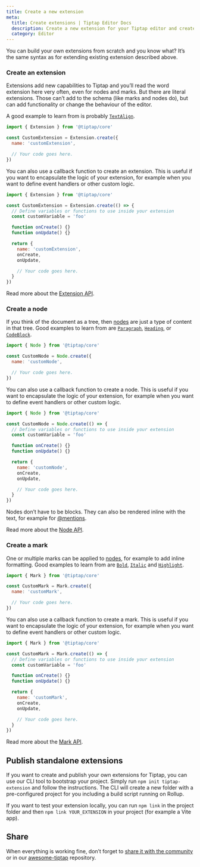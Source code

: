 ```yaml
---
title: Create a new extension
meta:
  title: Create extensions | Tiptap Editor Docs
  description: Create a new extension for your Tiptap editor and create a unique editor experience from scratch. Learn more in the docs!
  category: Editor
---
```


You can build your own extensions from scratch and you know what? It’s the same syntax as for extending existing extension described above.

### Create an extension

Extensions add new capabilities to Tiptap and you’ll read the word extension here very often, even for nodes and marks. But there are literal extensions. Those can’t add to the schema (like marks and nodes do), but can add functionality or change the behaviour of the editor.

A good example to learn from is probably [`TextAlign`](/editor/extensions/functionality/textalign).

```js
import { Extension } from '@tiptap/core'

const CustomExtension = Extension.create({
  name: 'customExtension',

  // Your code goes here.
})
```

You can also use a callback function to create an extension. This is useful if you want to encapsulate the logic of your extension, for example when you want to define event handlers or other custom logic.

```js
import { Extension } from '@tiptap/core'

const CustomExtension = Extension.create(() => {
  // Define variables or functions to use inside your extension
  const customVariable = 'foo'

  function onCreate() {}
  function onUpdate() {}

  return {
    name: 'customExtension',
    onCreate,
    onUpdate,

    // Your code goes here.
  }
})
```

Read more about the [Extension API](/editor/extensions/custom-extensions/create-new/extension).

### Create a node

If you think of the document as a tree, then [nodes](/editor/extensions/nodes) are just a type of content in that tree. Good examples to learn from are [`Paragraph`](/editor/extensions/nodes/paragraph), [`Heading`](/editor/extensions/nodes/heading), or [`CodeBlock`](/editor/extensions/nodes/code-block).

```js
import { Node } from '@tiptap/core'

const CustomNode = Node.create({
  name: 'customNode',

  // Your code goes here.
})
```

You can also use a callback function to create a node. This is useful if you want to encapsulate the logic of your extension, for example when you want to define event handlers or other custom logic.

```js
import { Node } from '@tiptap/core'

const CustomNode = Node.create(() => {
  // Define variables or functions to use inside your extension
  const customVariable = 'foo'

  function onCreate() {}
  function onUpdate() {}

  return {
    name: 'customNode',
    onCreate,
    onUpdate,

    // Your code goes here.
  }
})
```

Nodes don’t have to be blocks. They can also be rendered inline with the text, for example for [@mentions](/editor/extensions/nodes/mention).

Read more about the [Node API](/editor/extensions/custom-extensions/create-new/node).

### Create a mark

One or multiple marks can be applied to [nodes](/editor/extensions/nodes), for example to add inline formatting. Good examples to learn from are [`Bold`](/editor/extensions/marks/bold), [`Italic`](/editor/extensions/marks/italic) and [`Highlight`](/editor/extensions/marks/highlight).

```js
import { Mark } from '@tiptap/core'

const CustomMark = Mark.create({
  name: 'customMark',

  // Your code goes here.
})
```

You can also use a callback function to create a mark. This is useful if you want to encapsulate the logic of your extension, for example when you want to define event handlers or other custom logic.

```js
import { Mark } from '@tiptap/core'

const CustomMark = Mark.create(() => {
  // Define variables or functions to use inside your extension
  const customVariable = 'foo'

  function onCreate() {}
  function onUpdate() {}

  return {
    name: 'customMark',
    onCreate,
    onUpdate,

    // Your code goes here.
  }
})
```

Read more about the [Mark API](/editor/extensions/custom-extensions/create-new/mark).

## Publish standalone extensions

If you want to create and publish your own extensions for Tiptap, you can use our CLI tool to bootstrap your project.
Simply run `npm init tiptap-extension` and follow the instructions. The CLI will create a new folder with a pre-configured project for you including a build script running on Rollup.

If you want to test your extension locally, you can run `npm link` in the project folder and then `npm link YOUR_EXTENSION` in your project (for example a Vite app).

## Share

When everything is working fine, don’t forget to [share it with the community](https://github.com/ueberdosis/tiptap/issues/819) or in our [awesome-tiptap](https://github.com/ueberdosis/awesome-tiptap) repository.
